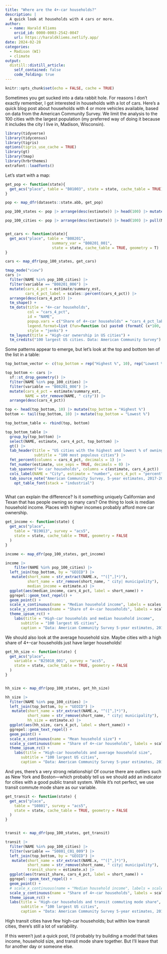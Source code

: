 ```yaml
---
title: "Where are the 4+-car households?"
description: |
  A quick look at households with 4 cars or more.
author:
  - name: Harald Kliems 
    orcid_id: 0000-0003-2542-0047
    url: https://haraldkliems.netlify.app/
date: 2024-02-28
categories:
  - Madison (WI)
  - climate
output:
  distill::distill_article:
    self_contained: false
    code_folding: true
---
```



```r
knitr::opts_chunk$set(echo = FALSE, cache = TRUE)
```

Sometimes you get sucked into a data rabbit hole. For reasons I don't exactly remember, I got interested in households with a lot of cars. Here's a quick blog post about households with 4 or more vehicles available, based on data from the American Community Survey. We limit the analysis to the 100 cities with the largest population (my preferred way of doing it because it includes the city I live in, Madison, Wisconsin). 


```r
library(tidyverse)
library(tidycensus)
library(tigris)
options(tigris_use_cache = TRUE)
library(gt)
library(tmap)
library(hrbrthemes)
extrafont::loadfonts()
```

Let's start with a map:

```r
get_pop <- function(state){
  get_acs("place", table = "B01003", state = state, cache_table = TRUE)
}

pop <- map_dfr(datasets::state.abb, get_pop)

pop_100_states <- pop |> arrange(desc(estimate)) |> head(100) |> mutate(state = str_sub(GEOID, start = 0, end = 2)) |> distinct(state)

pop_100_cities <- pop |> arrange(desc(estimate)) |> head(100) |> pull(NAME)


get_cars <- function(state){
  get_acs("place", table = "B08201", 
                     summary_var = "B08201_001",
                     state = state, cache_table = TRUE, geometry = T)
}

cars <- map_dfr(pop_100_states, get_cars)

tmap_mode("view")
cars |> 
  filter(NAME %in% pop_100_cities) |> 
  filter(variable == "B08201_006") |> 
  mutate(cars_4_pct = estimate/summary_est,
         cars_4_pct_label = scales::percent(cars_4_pct)) |> 
  arrange(desc(cars_4_pct)) |> 
  tm_shape() +
  tm_dots(title = "4+-car households", 
          col = "cars_4_pct", 
          id = "NAME", 
          popup.vars = c("Share of 4+-car households" = "cars_4_pct_label"),
          legend.format=list (fun=function (x) paste0 (formatC (x*100, digits=0, format="f"), " %")),
          style = "jenks") +
  tm_layout(title = "High-car ownership in US cities") +
  tm_credits("100 largest US cities. Data: American Community Survey")
```

Some patterns appear to emerge, but let's look at the top and bottom ten of the list in a table:

```r
top_bottom_vector <- c(top_bottom = rep("Highest %", 10), rep("Lowest %", 10))

top_bottom <- cars |> 
  sf::st_drop_geometry() |> 
  filter(NAME %in% pop_100_cities) |> 
  filter(variable == "B08201_006") |> 
  mutate(cars_4_pct = estimate/summary_est,
         NAME = str_remove(NAME, " city")) |> 
  arrange(desc(cars_4_pct))

top <- head(top_bottom, 10) |> mutate(top_bottom = "Highest %")
bottom <- tail(top_bottom, 10) |> mutate(top_bottom = "Lowest %")

top_bottom_table <- rbind(top, bottom)

top_bottom_table |> 
  group_by(top_bottom) |> 
  select(NAME, estimate, cars_4_pct, top_bottom) |> 
  gt() |> 
  tab_header(title = "US cities with the highest and lowest % of owning 4+ cars",
             subtitle = "100 most populous cities") |> 
  fmt_percent(columns = cars_4_pct, decimals = 1) |> 
  fmt_number(estimate, use_seps = TRUE, decimals = 0) |> 
  tab_spanner("4+ car households", columns = c(estimate, cars_4_pct)) |> 
  cols_label(NAME = "City", estimate = "number", cars_4_pct = "percent") |> 
  tab_source_note("American Community Survey, 5-year estimates, 2017-2021. Table B08201") |> 
    opt_table_font(stack = "industrial")



```

What can explain the difference? Is it something uniquely Californian and Texan that has people owning so many cars? One thing to look is median household income. Places with higher incomes probably afford more car ownership.

```r
get_income <- function(state) {
  get_acs("place",
    table = "B19013", survey = "acs5",
    state = state, cache_table = TRUE, geometry = FALSE
  )
}

income <- map_dfr(pop_100_states, get_income)

income |> 
    filter(NAME %in% pop_100_cities) |> 
  left_join(top_bottom, by = "GEOID") |> 
   mutate(short_name = str_extract(NAME.x, "^([^,]*)"),
          short_name = str_remove(short_name, " city| municipality"),
          median_income = estimate.x) |> 
  ggplot(aes(median_income, cars_4_pct, label = short_name)) +
  ggrepel::geom_text_repel() +
  geom_point() +
  scale_x_continuous(name = "Median household income", labels = scales::label_dollar()) +
  scale_y_continuous(name = "Share of 4+-car households", labels = scales::label_percent()) +
  theme_ipsum_rc() +
    labs(title = "High-car households and median household income",
       subtitle = "100 largest US cities",
       caption = "Data: American Community Survey 5-year estimates, 2017-2021\nVisualization: Harald Kliems")
```

We should also look at the average household size. Maybe cities with a high share of 4+-car households just have larger households!

```r
get_hh_size <- function(state) {
  get_acs("place",
    variable = "B25010_001", survey = "acs5",
    state = state, cache_table = TRUE, geometry = FALSE
  )
}


hh_size <- map_dfr(pop_100_states, get_hh_size)

hh_size |>   
  filter(NAME %in% pop_100_cities) |> 
  left_join(top_bottom, by = "GEOID") |> 
   mutate(short_name = str_extract(NAME.x, "^([^,]*)"),
          short_name = str_remove(short_name, " city| municipality"),
          hh_size = estimate.x) |> 
  ggplot(aes(hh_size, cars_4_pct, label = short_name)) +
  ggrepel::geom_text_repel() +
  geom_point() +
  scale_x_continuous(name = "Mean household size") +
  scale_y_continuous(name = "Share of 4+-car households", labels = scales::label_percent()) +
  theme_ipsum_rc() +
    labs(title = "High-car households and average household size",
       subtitle = "100 largest US cities",
       caption = "Data: American Community Survey 5-year estimates, 2017-2021\nVisualization: Harald Kliems")
```

And yes, there's a very strong relationship! Of course there are outliers such as New York and Boston---which probably tell us we should add an indicator for cities with a good public transit system. While it's not perfect, we use transit commute mode share as our variable.

```r


get_transit <- function(state) {
  get_acs("place",
    table = "S0801", survey = "acs5",
    state = state, cache_table = TRUE, geometry = FALSE
  )
}


transit <- map_dfr(pop_100_states, get_transit)

transit |> 
  filter(NAME %in% pop_100_cities) |> 
  filter(variable == "S0801_C01_009") |> 
  left_join(top_bottom, by = "GEOID") |> 
   mutate(short_name = str_extract(NAME.x, "^([^,]*)"),
          short_name = str_remove(short_name, " city| municipality"),
          transit_share = estimate.x) |> 
  ggplot(aes(transit_share, cars_4_pct, label = short_name)) +
  ggrepel::geom_text_repel() +
  geom_point() +
  # scale_x_continuous(name = "Median household income", labels = scales::label_dollar()) +
  scale_y_continuous(name = "Share of 4+-car households", labels = scales::label_percent()) +
  theme_ipsum_rc() +
  labs(title = "High-car households and transit commuting mode share",
       subtitle = "100 largest US cities",
       caption = "Data: American Community Survey 5-year estimates, 2017-2021\nVisualization: Harald Kliems")

```

High transit cities have few high-car households; but within low transit cities, there's still a lot of variability. 

If this weren't just a quick post, I'd probably try building a model that takes income, household size, and transit mode share together. But I'll leave that for another day or someone else.

